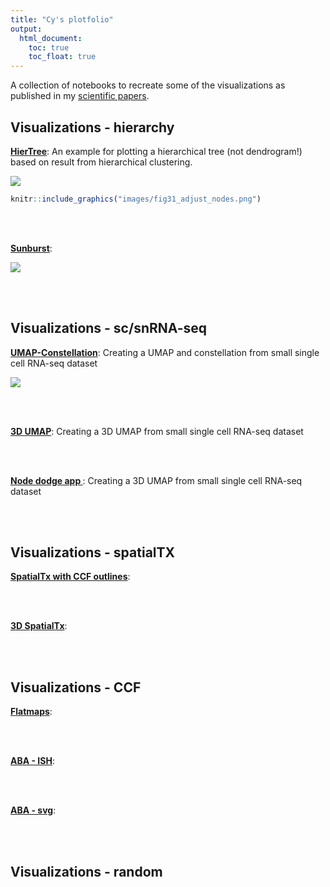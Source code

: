 ```yaml
---
title: "Cy's plotfolio"
output:
  html_document:
    toc: true
    toc_float: true
---
```


A collection of notebooks to recreate some of the visualizations as published in my [scientific papers](https://scholar.google.com/citations?user=No8cy_cAAAAJ&hl=en).

## Visualizations - hierarchy

[**HierTree**](HierTree.html): An example for plotting a hierarchical tree (not dendrogram!) based on result from hierarchical clustering.

![](images/HierTree.png)

```r
knitr::include_graphics("images/fig31_adjust_nodes.png")
```

<br> <br>

[**Sunburst**](Sunburst.html): 

![](images/Sunburst.png)

<br> <br>


## Visualizations - sc/snRNA-seq

[**UMAP-Constellation**](UCon.html): Creating a UMAP and constellation from small single cell RNA-seq dataset

![](images/UConn.png)


<br> <br>

[**3D UMAP**](3dUMAP.html): Creating a 3D UMAP from small single cell RNA-seq dataset

<br> <br>

[**Node dodge app **](Node_dodge.html): Creating a 3D UMAP from small single cell RNA-seq dataset

<br> <br>

## Visualizations - spatialTX

[**SpatialTx with CCF outlines**](MERFISH_plot.html): 

<br> <br>

[**3D SpatialTx**](3dMERFISH_plot.html): 

<br> <br>

## Visualizations - CCF

[**Flatmaps**](Flatmap.html): 

<br> <br>

[**ABA - ISH**](abaISH.html): 

<br> <br>

[**ABA - svg**](abaSVG.html): 

<br> <br>

## Visualizations - random
